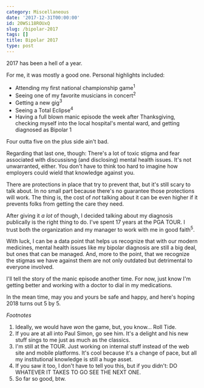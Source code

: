 ```yaml
---
category: Miscellaneous
date: '2017-12-31T00:00:00'
id: 20WSi18ROUxQ
slug: /bipolar-2017
tags: []
title: Bipolar 2017
type: post
---
```


2017 has been a hell of a year. 

For me, it was mostly a good one. Personal highlights included:

- Attending my first national championship game<sup>1</sup>
- Seeing one of my favorite musicians in concert<sup>2</sup>
- Getting a new gig<sup>3</sup>
- Seeing a Total Eclipse<sup>4</sup>
- Having a full blown manic episode the week after Thanksgiving, checking myself into the local hospital's mental ward, and getting diagnosed as Bipolar 1

Four outta five on the plus side ain't bad.

Regarding that last one, though: There's a lot of toxic stigma and fear associated with discussisng (and disclosing) mental health issues. It's not unwarranted, either. You don't have to think too hard to imagine how employers could wield that knowledge against you.

There are protections in place that try to prevent that, but it's still scary to talk about. In no small part because there's no guarantee those protections will work. The thing is, the cost of _not_ talking about it can be even higher if it prevents folks from getting the care they need. 

After giving it _a lot_ of though, I decided talking about my diagnosis publically is the right thing to do. I've spent 17 years at the PGA TOUR. I trust both the organization and my manager to work with me in good faith<sup>5</sup>. 

With luck, I can be a data point that helps us recognize that with our modern medicines, mental health issues like my bipolar diagnosis are still a big deal, but ones that can be managed. And, more to the point, that we recognize the stigmas we have against them are not only outdated but detrimental to everyone involved. 

I'll tell the story of the manic episode another time. For now, just know I'm getting better and working with a doctor to dial in my medications. 

In the mean time, may you and yours be safe and happy, and here's hoping 2018 turns  out 5 by 5.


_Footnotes_

1. Ideally, we would have _won_ the game, but, you know... Roll Tide. 
2. If you are at all into Paul Simon, go see him. It's a delight and his new stuff sings to me just as much as the classics. 
3. I'm still at the TOUR. Just working on internal stuff instead of the web site and mobile platforms. It's cool because it's a change of pace, but all my institutional knowledge is still a huge asset. 
4. If you saw it too, I don't have to tell you this, but if you didn't: DO WHATEVER IT TAKES TO GO SEE THE NEXT ONE.
5. So far so good, btw.